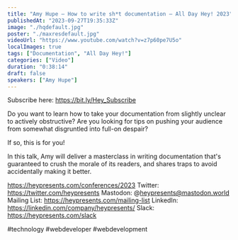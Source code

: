 ```yaml
---
title: "Amy Hupe – How to write sh*t documentation – All Day Hey! 2023"
publishedAt: "2023-09-27T19:35:33Z"
image: "./hqdefault.jpg"
poster: "./maxresdefault.jpg"
videoUrl: "https://www.youtube.com/watch?v=z7p60pe7U5o"
localImages: true
tags: ["Documentation", "All Day Hey!"]
categories: ["Video"]
duration: "0:38:14"
draft: false
speakers: ["Amy Hupe"]
---
```


Subscribe here: https://bit.ly/Hey_Subscribe

Do you want to learn how to take your documentation from slightly unclear to actively obstructive? Are you looking for tips on pushing your audience from somewhat disgruntled into full-on despair?

If so, this is for you!

In this talk, Amy will deliver a masterclass in writing documentation that's guaranteed to crush the morale of its readers, and shares traps to avoid accidentally making it better.

https://heypresents.com/conferences/2023
Twitter: https://twitter.com/heypresents
Mastodon: @heypresents@mastodon.world
Mailing List: https://heypresents.com/mailing-list
LinkedIn: https://linkedin.com/company/heypresents/
Slack: https://heypresents.com/slack

#technology #webdeveloper #webdevelopment
